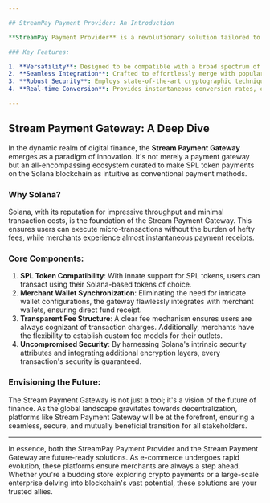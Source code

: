 ```yaml
---

## StreamPay Payment Provider: An Introduction

**StreamPay Payment Provider** is a revolutionary solution tailored to seamlessly integrate the decentralized blockchain world with traditional e-commerce platforms. By acting as a bridge, it ensures smooth transactions, enabling merchants to readily accept payments in a plethora of cryptocurrencies, eliminating the intricacies usually associated with blockchain integrations.

### Key Features:

1. **Versatility**: Designed to be compatible with a broad spectrum of cryptocurrencies, encompassing renowned ones like Bitcoin and Ethereum, as well as niche tokens on platforms such as Solana.
2. **Seamless Integration**: Crafted to effortlessly merge with popular e-commerce platforms, guaranteeing that merchants can initiate accepting crypto payments with minimal hassle.
3. **Robust Security**: Employs state-of-the-art cryptographic techniques to guarantee the utmost security for every transaction, safeguarding both merchants and their customers.
4. **Real-time Conversion**: Provides instantaneous conversion rates, ensuring merchants always receive the precise amount in their chosen currency, thus mitigating the inherent volatility of cryptocurrencies.

---
```


## Stream Payment Gateway: A Deep Dive

In the dynamic realm of digital finance, the **Stream Payment Gateway** emerges as a paradigm of innovation. It's not merely a payment gateway but an all-encompassing ecosystem curated to make SPL token payments on the Solana blockchain as intuitive as conventional payment methods.

### Why Solana?

Solana, with its reputation for impressive throughput and minimal transaction costs, is the foundation of the Stream Payment Gateway. This ensures users can execute micro-transactions without the burden of hefty fees, while merchants experience almost instantaneous payment receipts.

### Core Components:

1. **SPL Token Compatibility**: With innate support for SPL tokens, users can transact using their Solana-based tokens of choice.
2. **Merchant Wallet Synchronization**: Eliminating the need for intricate wallet configurations, the gateway flawlessly integrates with merchant wallets, ensuring direct fund receipt.
3. **Transparent Fee Structure**: A clear fee mechanism ensures users are always cognizant of transaction charges. Additionally, merchants have the flexibility to establish custom fee models for their outlets.
4. **Uncompromised Security**: By harnessing Solana's intrinsic security attributes and integrating additional encryption layers, every transaction's security is guaranteed.

### Envisioning the Future:

The Stream Payment Gateway is not just a tool; it's a vision of the future of finance. As the global landscape gravitates towards decentralization, platforms like Stream Payment Gateway will be at the forefront, ensuring a seamless, secure, and mutually beneficial transition for all stakeholders.

---

In essence, both the StreamPay Payment Provider and the Stream Payment Gateway are future-ready solutions. As e-commerce undergoes rapid evolution, these platforms ensure merchants are always a step ahead. Whether you're a budding store exploring crypto payments or a large-scale enterprise delving into blockchain's vast potential, these solutions are your trusted allies.